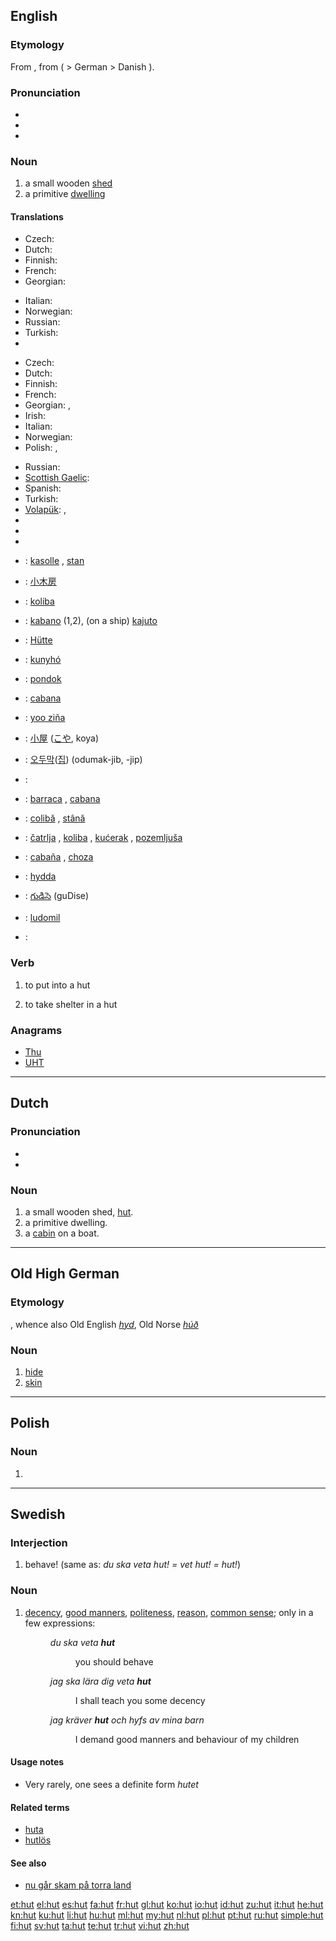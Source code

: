 {{also|Hut|hűt}}
==English==

===Etymology===
From {{etyl|fr}} {{term|hutte||cottage|lang=fr}}, from {{etyl|gmh}} {{term|hütte|lang=gmh}} ( > German {{term|Hütte|lang=de}} > Danish {{term|hytte|lang=da}}).

===Pronunciation===
* {{IPA|/hʌt/}}
* {{audio|en-us-hut.ogg|Audio (US)}}
* {{rhymes|ʌt}}

===Noun===
{{en-noun}}

# a small wooden [[shed]]
# a primitive [[dwelling]]

====Translations====
{{trans-top|small wooden shed}}
* Czech: {{t-|cs|kůlna|f}}
* Dutch: {{t+|nl|hut|f}}
* Finnish: {{t-|fi|vaja}}
* French: {{t+|fr|hutte|f}}
* Georgian: {{t|ka|ქოხი|tr=k'oxi|sc=Geor}}
{{trans-mid}}
* Italian: {{t+|it|capanna|f}}
* Norwegian: {{t+|no|hytte}}
* Russian: {{t+|ru|хижина|f|tr=xížina}}
* Turkish: {{t+|tr|kulübe}}
* {{trreq|hy}}
{{trans-bottom}}

{{trans-top|primitive dwelling}}
* Czech: {{t-|cs|chata}}
* Dutch: {{t+|nl|hut|f}}
* Finnish: {{t+|fi|maja}}
* French: {{t+|fr|hutte|f}}
* Georgian: {{t|ka|ქოხი|tr=k'oxi|sc=Geor}}, {{t|ka|ფაცხა|tr=p'ac'xa|sc=Geor}}
* Irish: {{t-|ga|both|f|xs=Irish}}
* Italian: {{t+|it|capanna|f}}
* Norwegian: {{t+|no|hytte}}
* Polish: {{t+|pl|chata|f}}, {{t+|pl|szałas|m}}
{{trans-mid}}
* Russian: {{t+|ru|хижина|f|tr=xížina}}
* [[Scottish Gaelic]]: {{t-|gd|bothan|m|xs=Scottish Gaelic}}
* Spanish: {{t+|es|choza|f}}
* Turkish: {{t+|tr|kulübe}}
* [[Volapük]]: {{t|vo|ludom}}, {{qualifier|diminutive}} {{t|vo|ludomil}}
* {{trreq|el}}
* {{trreq|hy}}
* {{trreq|ro}}
{{trans-bottom}}

{{checktrans-top}}
* {{ttbc|sq}}: [[kasolle]] {{f}}, [[stan]] {{m}}
* {{ttbc|zh}}: [[小木房]]
* {{ttbc|hr}}: [[koliba]] {{f}}
* {{ttbc|eo}}: [[kabano]] (1,2), (on a ship) [[kajuto]]
* {{ttbc|de}}: [[Hütte]] {{f}}
* {{ttbc|hu}}: [[kunyhó]]
* {{ttbc|id}}: [[pondok]]
* {{ttbc|ia}}: [[cabana]]
* {{ttbc|zai}}: [[yoo ziña]]
* {{ttbc|ja}}: [[小屋]] ([[こや]], koya)
{{trans-mid}}
* {{ttbc|ko}}: [[오두막]]([[집]]) (odumak-jib, -jip)
* {{ttbc|ku}}: {{ku-Arab|[[کووخ]]}}
* {{ttbc|pt}}: [[barraca]] {{f}}, [[cabana]] {{f}}
* {{ttbc|ro}}: [[colibă]] {{f}}, [[stână]] {{f}}
* {{ttbc|sr}}: [[čatrlja]] {{f}}, [[koliba]] {{f}}, [[kućerak]] {{m}}, [[pozemljuša]] {{f}}
* {{ttbc|es}}: [[cabaña]] {{f}}, [[choza]] {{f}}
* {{ttbc|sv}}: [[hydda]] {{c}}
* {{ttbc|te}}: [[గుడిసె]] (guDise)
* {{ttbc|vo}}: [[ludomil]]
* {{subst:ewt}}: {{tø|ewt|hurt}}
{{trans-bottom}}

===Verb===
{{en-verb|hut|t|ed}}

# {{rare|archaic|transitive}} to put into a hut
# {{rare|archaic|intransitive}} to take shelter in a hut

===Anagrams===
* [[Thu#English|Thu]]
* [[UHT#English|UHT]]

----

==Dutch==

===Pronunciation===
* {{IPA|/ɦʏt/|lang=nl}}
* {{audio|Nl-hut.ogg|audio}}

===Noun===
{{nl-noun|g1=f|g2=m|hutten|hutje}}

# a small wooden shed, [[#English|hut]].
# a primitive dwelling.
# a [[cabin]] on a boat.

----

==Old High German==

===Etymology===
{{proto|Germanic|hūdiz|lang=goh}}, whence also Old English ''[[hyd]]'', Old Norse ''[[húð]]''

===Noun===
{{goh-noun|g=f|head=hūt}}

# [[hide]]
# [[skin]]

----

==Polish==

===Noun===
{{infl|pl|noun form|g=f}}

# {{inflection of|lang=pl|huta||gen|p}}

----

==Swedish==

===Interjection===
{{infl|sv|interjection}}

# behave! (same as: ''du ska veta hut! = vet hut! = hut!'')

===Noun===
{{sv-noun|g=n}}

# [[decency]], [[good manners]], [[politeness]], [[reason]], [[common sense]]; only in a few expressions:
#: ''du ska veta '''hut'''''
#:: you should behave
#: ''jag ska lära dig veta '''hut'''''
#:: I shall teach you some decency
#: ''jag kräver '''hut''' och hyfs av mina barn''
#:: I demand good manners and behaviour of my children

====Usage notes====
* Very rarely, one sees a definite form ''hutet''

====Related terms====
* [[huta]]
* [[hutlös]]

====See also====
* [[nu går skam på torra land]]

[[et:hut]]
[[el:hut]]
[[es:hut]]
[[fa:hut]]
[[fr:hut]]
[[gl:hut]]
[[ko:hut]]
[[io:hut]]
[[id:hut]]
[[zu:hut]]
[[it:hut]]
[[he:hut]]
[[kn:hut]]
[[ku:hut]]
[[li:hut]]
[[hu:hut]]
[[ml:hut]]
[[my:hut]]
[[nl:hut]]
[[pl:hut]]
[[pt:hut]]
[[ru:hut]]
[[simple:hut]]
[[fi:hut]]
[[sv:hut]]
[[ta:hut]]
[[te:hut]]
[[tr:hut]]
[[vi:hut]]
[[zh:hut]]